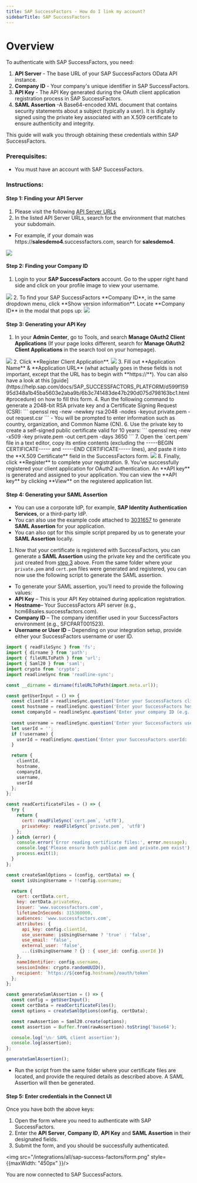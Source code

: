 ```yaml
---
title: SAP SuccessFactors - How do I link my account?
sidebarTitle: SAP SuccessFactors
---
```



# Overview

To authenticate with SAP SuccessFactors, you need:
1. **API Server** - The base URL of your SAP SuccessFactors OData API instance.
2. **Company ID** - Your company's unique identifier in SAP SuccessFactors.
3. **API Key** - The API Key generated during the OAuth client application registration process in SAP SuccessFactors. 
4. **SAML Assertion** -A Base64-encoded XML document that contains security statements about a subject (typically a user). It is digitally signed using the private key associated with an X.509 certificate to ensure authenticity and integrity.

This guide will walk you through obtaining these credentials within SAP SuccessFactors.

### Prerequisites:

- You must have an account with SAP SuccessFactors.

### Instructions:
#### Step 1: Finding your API Server
1. Please visit the following [API Server URLs](https://help.sap.com/docs/SAP_SUCCESSFACTORS_PLATFORM/93f95815070049ebaaff042d8322d518/af2b8d5437494b12be88fe374eba75b6.html)
2. In the listed API Server URLs, search for the environment that matches your subdomain.
- For example, if your domain was https://**salesdemo4**.successfactors.com, search for **salesdemo4**.
<img src="/integrations/all/sap-success-factors/api_servers.png" />

#### Step 2: Finding your Company ID
1. Login to your **SAP SuccessFactors** account. Go to the upper right hand side and click on your profile image to view your username.
<img src="/integrations/all/sap-success-factors/profile.png" />
2. To find your SAP SuccessFactors **Company ID**, in the same dropdown menu, click **Show version information**. Locate **Company ID** in the modal that pops up:
<img src="/integrations/all/sap-success-factors/company_id.png" />

#### Step 3: Generating your API Key
1. In your **Admin Center**, go to Tools, and search **Manage OAuth2 Client Applications** (If your page looks different, search for **Manage OAuth2 Client Applications** in the search tool on your homepage).
<img src="/integrations/all/sap-success-factors/search.png" />
2. Click **Register Client Application**.
<img src="/integrations/all/sap-success-factors/register.png" />
3. Fill out **Application Name** & **Application URL** (what actually goes in these fields is not important, except that the URL has to begin with **https://**). You can also have a look at this [guide](https://help.sap.com/docs/SAP_SUCCESSFACTORS_PLATFORM/d599f15995d348a1b45ba5603e2aba9b/6b3c741483de47b290d075d798163bc1.html#procedure) on how to fill this form.
4. Run the following command to generate a 2048-bit RSA private key and a Certificate Signing Request (CSR):
```
openssl req -new -newkey rsa:2048 -nodes -keyout private.pem -out request.csr
```
- You will be prompted to enter information such as country, organization, and Common Name (CN).   
6. Use the private key to create a self-signed public certificate valid for 10 years:
```
openssl req -new -x509 -key private.pem -out cert.pem -days 3650
```
7. Open the `cert.pem` file in a text editor, copy its entire contents (excluding the -----BEGIN CERTIFICATE----- and -----END CERTIFICATE----- lines), and paste it into the **X.509 Certificate** field in the SuccessFactors form.
<img src="/integrations/all/sap-success-factors/manage_oauth_application.png" />
8. Finally, click **Register** to complete your registration.
9. You’ve successfully registered your client application for OAuth2 authentication. An **API key** is generated and assigned to your application. You can view the **API key** by clicking **View** on the registered application list.

#### Step 4: Generating your SAML Assertion
- You can use a corporate IdP, for example, **SAP Identity Authentication Services**, or a third-party IdP.
- You can also use the example code attached to [3031657](https://sap.github.io/SapMachine/#download) to generate **SAML Assertion** for your application. 
- You can also opt for this simple script prepared by us to generate your **SAML Assertion** locally. 

1. Now that your certificate is registered with SuccessFactors, you can generate a **SAML Assertion** using the private key and the certificate you just created from [step 3](#step-3%3A-generating-your-api-key) above. From the same folder where your `private.pem` and `cert.pem` files were generated and registered, you can now use the following script to generate the SAML assertion.
- To generate your SAML assertion, you’ll need to provide the following values:
- **API Key** – This is your API Key obtained during application registration.
- **Hostname**– Your SuccessFactors API server (e.g., hcm68sales.successfactors.com).
- **Company ID** – The company identifier used in your SuccessFactors environment (e.g., SFCPART001523).
- **Username or User ID** – Depending on your integration setup, provide either your SuccessFactors username or user ID.

```js
import { readFileSync } from 'fs';
import { dirname } from 'path';
import { fileURLToPath } from 'url';
import { Saml20 } from 'saml';
import crypto from 'crypto';
import readlineSync from 'readline-sync';

const __dirname = dirname(fileURLToPath(import.meta.url));

const getUserInput = () => {
  const clientId = readlineSync.question('Enter your SuccessFactors client ID: ');
  const hostname = readlineSync.question('Enter your SuccessFactors hostname (e.g., hcm68sales.successfactors.com): ');
  const companyId = readlineSync.question('Enter your company ID (e.g., SFCPART001523): ');
  
  const username = readlineSync.question('Enter your SuccessFactors username (leave blank to use userId): ');
  let userId = '';
  if (!username) {
    userId = readlineSync.question('Enter your SuccessFactors userId: ');
  }

  return {
    clientId,
    hostname,
    companyId,
    username,
    userId
  };
};

const readCertificateFiles = () => {
  try {
    return {
      cert: readFileSync(`cert.pem`, 'utf8'),
      privateKey: readFileSync(`private.pem`, 'utf8')
    };
  } catch (error) {
    console.error('Error reading certificate files:', error.message);
    console.log('Please ensure both public.pem and private.pem exist');
    process.exit(1);
  }
};

const createSamlOptions = (config, certData) => {
  const isUsingUsername = !!config.username;

  return {
    cert: certData.cert,
    key: certData.privateKey,
    issuer: 'www.successfactors.com',
    lifetimeInSeconds: 315360000,
    audiences: 'www.successfactors.com',
    attributes: {
      api_key: config.clientId,
      use_username: isUsingUsername ? 'true' : 'false',
      use_email: 'false',
      external_user: 'false',
      ...(isUsingUsername ? {} : { user_id: config.userId })
    },
    nameIdentifier: config.username,
    sessionIndex: crypto.randomUUID(),
    recipient: `https://${config.hostname}/oauth/token`
  };
};

const generateSamlAssertion = () => {
  const config = getUserInput();
  const certData = readCertificateFiles();
  const options = createSamlOptions(config, certData);

  const rawAssertion = Saml20.create(options);
  const assertion = Buffer.from(rawAssertion).toString('base64');

  console.log('\n✅ SAML client assertion');
  console.log(assertion);
};

generateSamlAssertion();
```
- Run the script from the same folder where your certificate files are located, and provide the required details as described above. A SAML Assertion will then be generated.

#### Step 5: Enter credentials in the Connect UI

Once you have both the above keys:
1. Open the form where you need to authenticate with SAP SuccessFactors.
2. Enter the **API Server**, **Company ID**, **API Key** and **SAML Assertion** in their designated fields.
3. Submit the form, and you should be successfully authenticated.


<img src="/integrations/all/sap-success-factors/form.png" style={{maxWidth: "450px" }}/>

You are now connected to SAP SuccessFactors.
 